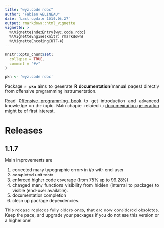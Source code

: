 ```yaml
---
title: "wyz.code.rdoc"
author: "Fabien GELINEAU"
date: "Last update 2019.08.27"
output: rmarkdown::html_vignette
vignette: >
  %\VignetteIndexEntry{wyz.code.rdoc}
  %\VignetteEngine{knitr::rmarkdown}
  %\VignetteEncoding{UTF-8}
---
```


<style>
body {
text-align: justify}
</style>

```r
knitr::opts_chunk$set(
  collapse = TRUE,
  comment = "#>"
)
```

```r
pkn <- 'wyz.code.rdoc'
```


Package **`r pkn`** aims to generate **R documentation**(manual pages) directly from
offensive programming instrumentation. 

Read [Offensive programming book](https://neonira.github.io/offensiveProgrammingBook/) to get introduction and advanced knowledge on the topic. Main chapter related to [documentation generation](https://neonira.github.io/offensiveProgrammingBook/generating-r-documentation.html) might be of first interest. 


# Releases 

## 1.1.7

Main improvements are 

1. corrected many typographic errors in i/o with end-user
2. completed unit tests
3. enforced higher code coverage (from 75% up to 99.28%)
4. changed many functions visibility from hidden (internal to package) to visible (end-user available).
5. documentation completion
6. clean up package dependencies. 


This release replaces fully olders ones, that are now considered obsoletes. Keep the pace, and 
upgrade your packages if you do not use this version or a higher one!



